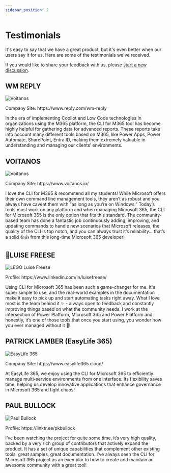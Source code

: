 ```yaml
---
sidebar_position: 2
---
```


# Testimonials

It's easy to say that we have a great product, but it's even better when our users say it for us. 
Here are some of the testimonials we've received.

If you would like to share your feedback with us, please [start a new discussion](https://github.com/pnp/cli-microsoft365/discussions/new?category=kind-words).

## WM REPLY

<div className='row testimonial'>
  <div className='col testimonial-image'>
    <img src={require('!!url-loader!../images/testimonials-companies-logo/wm-reply.png').default} alt='Voitanos' />
    <p>Company Site: https://www.reply.com/wm-reply</p>
  </div>
  <div className='col testimonial-quote'>
    <p>In the era of implementing Copilot and Low Code technologies in organizations using the M365 platform, the CLI for M365 tool has become highly helpful for gathering data for advanced reports. These reports take into account many different tools based on M365, like Power Apps, Power Automate, SharePoint, Entra ID, making them extremely valuable in understanding and managing our clients’ environments.</p>
  </div>
</div>

## VOITANOS

<div className='row testimonial'>
  <div className='col testimonial-image'>
    <img style={{background: '#ffffff', padding: 5 + 'px'}} src={require('!!url-loader!../images/testimonials-companies-logo/voitanos.svg').default} alt='Voitanos' />
    <p>Company Site: https://www.voitanos.io/</p>
  </div>
  <div className='col testimonial-quote'>
    <p>I love the CLI for M365 & recommend all my students! While Microsoft offers their own command line management tools, they aren’t as robust and you always have caveat them with “as long as you’re on Windows.” Today’s tools must work on any platform and when managing Microsoft 365, the CLI for Microsoft 365 is the only option that fits this standard. The community-based team has done a fantastic job continuously adding, improving, and updating commands to handle new scenarios that Microsoft releases, the quality of the CLI is top notch, and you can always trust it’s reliability… that’s a solid 👍👍 from this long-time Microsoft 365 developer!</p>
  </div>
</div>

## 👑LUISE FREESE

<div className='row testimonial'>
  <div className='col testimonial-image'>
    <img src={require('!!url-loader!../images/testimonials-companies-logo/lego-cli.png').default} alt='LEGO Luise Freese' />
    <p>Profile: https://www.linkedin.com/in/luisefreese/</p>
  </div>
  <div className='col testimonial-quote'>
    <p>Using CLI for Microsoft 365 has been such a game-changer for me. It's super simple to use, and the real-world examples in the documentation make it easy to pick up and start automating tasks right away. What I love most is the team behind it  ✨ - always open to feedback and constantly improving things based on what the community needs. I work at the intersection of Power Platform, Microsoft 365 and Power Platform and honestly, it’s one of those tools that once you start using, you wonder how you ever managed without it 💖!</p>
  </div>
</div>

## PATRICK LAMBER (EasyLife 365)

<div className='row testimonial'>
  <div className='col testimonial-image'>
    <img src={require('!!url-loader!../images/testimonials-companies-logo/pla-easy-life-365.png').default} alt='EasyLife 365' />
    <p>Company Site: https://www.easylife365.cloud/</p>
  </div>
  <div className='col testimonial-quote'>
    <p>At EasyLife 365, we enjoy using the CLI for Microsoft 365 to efficiently manage multi-service environments from one interface. Its flexibility saves time, helping us develop innovative applications that enhance governance in Microsoft 365 and fight chaos!</p>
  </div>
</div>

## PAUL BULLOCK

<div className='row testimonial'>
  <div className='col testimonial-image'>
    <img src={require('!!url-loader!../images/testimonials-companies-logo/paul.jpg').default} alt='Paul Bullock' />
    <p>Profile: https://linktr.ee/pkbullock</p>
  </div>
  <div className='col testimonial-quote'>
    <p>I’ve been watching the project for quite some time, it’s very high quality, backed by a very rich group of contributors that actively expand the product. It has a set of unique capabilities that complement other existing tools, great samples, great documentation. I’ve always seen the CLI for Microsoft 365 project as an exemplar to how to create and maintain an awesome community with a great tool!</p>
  </div>
</div>